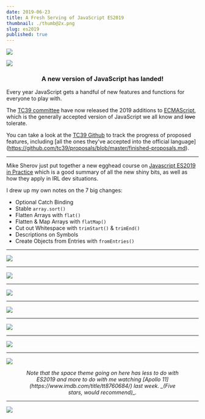 ```yaml
---
date: 2019-06-23
title: A Fresh Serving of JavaScript ES2019
thumbnail: ./thumb@2x.png
slug: es2019
published: true
---
```



<SketchesContainer>

<div style={{ padding: '0 60px' }}>

![](./es2019-sketchnotes-Title.png)

</div>

![](./es2019-sketchnotes-Intro.png)

<h3 style="text-align: center;"> A new version of JavaScript has landed! </h3>

Every year JavaScript gets a handful of new features and functions for everyone to play with.

The [TC39 committee](https://tc39.es/) have now released the 2019 additions to [ECMAScript](https://www.ecma-international.org/memento/tc39.htm), which is the generally accepted version of JavaScript we all know and ~~love~~ tolerate.

You can take a look at the [TC39 Github](https://github.com/tc39) to track the progress of proposed features, including [all the ones they've accepted into the official language] (https://github.com/tc39/proposals/blob/master/finished-proposals.md).

<hr />

Mike Sherov just put together a new egghead course on [Javascript ES2019 in Practice](https://egghead.io/courses/javascript-es2019-in-practice) which is a good summary of all the new shiny bits, as well as how they apply in IRL dev situations.

I drew up my own notes on the 7 big changes:

* Optional Catch Binding
* Stable `array.sort()`
* Flatten Arrays with `flat()`
* Flatten & Map Arrays with `flatMap()`
* Cut out Whitespace with `trimStart()` & `trimEnd()`
* Descriptions on Symbols
* Create Objects from Entries with `fromEntries()`

<hr />


![](./es2019-sketchnotes-1-Optional.png)

<hr />

![](./es2019-sketchnotes-2-Stable.png)

<hr />

![](./es2019-sketchnotes-3-Flatten.png)

<hr />

![](./es2019-sketchnotes-4-FlatMap.png)

<hr />

![](./es2019-sketchnotes-5-Trim.png)

<hr />

![](./es2019-sketchnotes-6-Symbol.png)

<hr />

![](./es2019-sketchnotes-7-ObjectEntries.png)


<h6 style="width: 80%; text-align: center; margin: 0 auto;">Note that the space theme going on here has less to do with ES2019 and more to do with me watching [Apollo 11](https://www.imdb.com/title/tt8760684/) last week.  
     _(Five stars, would recommend)_.</h6>

---

<FullSketchnote coursename="Javascript ES2019 in Practice" courselink="https://egghead.io/courses/javascript-es2019-in-practice">

![](./es2019_sketchnotes--mini.png)

</FullSketchnote>

</SketchesContainer>